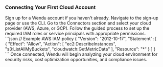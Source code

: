 ### Connecting Your First Cloud Account

<Steps>
  <Step title="Create an account">
    Sign up for a Wendu account if you haven't already. Navigate to the sign-up page or use the CLI.
  </Step>
  <Step title="Set up cloud connectors">
    Go to the Connectors section and select your cloud provider (AWS, Azure, or GCP).
  </Step>
  <Step title="Configure permissions">
    Follow the guided process to set up the required IAM roles or service principals with appropriate permissions.
    ```json
    // Example AWS IAM policy
    {
      "Version": "2012-10-17",
      "Statement": [
        {
          "Effect": "Allow",
          "Action": [
            "ec2:DescribeInstances",
            "s3:ListAllMyBuckets",
            "cloudwatch:GetMetricData"
          ],
          "Resource": "*"
        }
      ]
    }
    ```
  </Step>
  <Step title="Start monitoring">
    Once connected, Wendu will begin analyzing your cloud environment for security risks, cost optimization opportunities, and compliance issues.
  </Step>
</Steps>